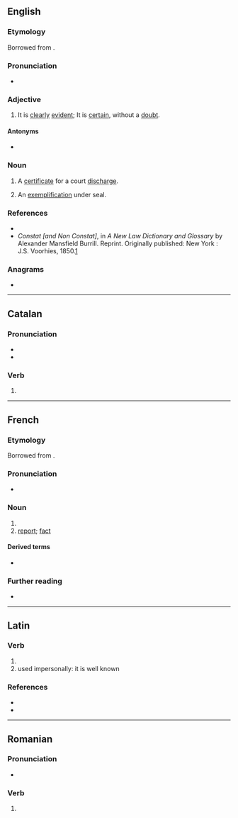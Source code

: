 ==English==

===Etymology===
Borrowed from {{bor|en|la|cōnstat}}.

===Pronunciation===
* {{a|UK}} {{IPA|en|/ˈkɒnstat/}}

===Adjective===
{{en-adj|-}}

# {{lb|en|legal|religion|science}} It is [[clear]]ly [[evident]]; It is [[certain]], without a [[doubt]].

====Antonyms====
* {{l|en|non constat}}

===Noun===
{{en-noun}}

# {{lb|en|legal}} A [[certificate]] for a court [[discharge]].
# {{lb|en|legal}} An [[exemplification]] under seal.

===References===
* {{R:Webster 1913|constat}}
* ''Constat [and Non Constat]'', in ''A New Law Dictionary and Glossary'' by Alexander Mansfield Burrill. Reprint. Originally published: New York : J.S. Voorhies, 1850.[http://books.google.com/books?id=DeQYXYMBtwgC&pg=PA110&lpg=PA110&dq=atpatruus&source=web&ots=CS4in-556J&sig=rR7Y8zx6YSZjwzjWoQ9ShcYT7Qc#PPA268,M1]

===Anagrams===
* {{anagrams|en|a=acnostt|Cattons|Scotnat|octants}}

----

==Catalan==

===Pronunciation===
* {{ca-IPA}}
* {{rhymes|ca|at}}

===Verb===
{{ca-pp|consta}}

# {{ca-verb form of|m=ptc|t=past|constar}}

----

==French==

===Etymology===
Borrowed from {{bor|fr|la|cōnstat}}.

===Pronunciation===
* {{fr-IPA}}

===Noun===
{{fr-noun|m}}

# {{l|en|constat}}
# [[report]]; [[fact]]

====Derived terms====
* {{l|fr|constater}}

===Further reading===
* {{R:TLFi}}

----

==Latin==

===Verb===
{{la-verb-form|cōnstat}}

# {{inflection of|la|cōnstō||3|s|pres|actv|indc}}
# used impersonally: it is well known

===References===
* {{R:L&S}}
* {{R:Elementary Lewis}}

----

==Romanian==

===Pronunciation===
* {{IPA|ro|[konˈstat]}}

===Verb===
{{head|ro|past participle}}

# {{past participle of|ro|consta}}